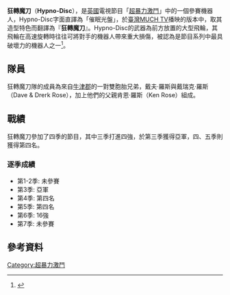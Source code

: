 {{expand|time=2015-04-14T04:46:11+00:00}}
<!-- 檔案不存在 [[File:Hypno_disc_270.jpg|thumb]] ，可從英文維基百科取得 -->
'''狂轉魔刀'''（'''Hypno-Disc'''），是[[英國|英國]]{{link-en|機械競技|Robot combat}}電視節目「[[超暴力激鬥|超暴力激鬥]]」中的一個參賽機器人，Hypno-Disc字面直譯為「催眠光盤」，於[[臺灣|臺灣]][[MUCH_TV|MUCH TV]]播映的版本中，取其造型特色而翻譯為『'''狂轉魔刀'''』。Hypno-Disc的武器為前方放置的大型飛輪，其飛輪在高速旋轉時往往可將對手的機器人帶來重大損傷，被認為是節目系列中最具破壞力的機器人之一<ref>{{cite book|title=The Official Robot Guide|url=https://archive.org/details/robotwarsofficia00lond|publisher=Penguin Books|year=2001|page=[https://archive.org/details/robotwarsofficia00lond/page/42 42]|isbn=0-14-131319-6}}</ref>。

==隊員==
狂轉魔刀隊的成員為來自[[牛津郡|牛津郡]]的一對雙胞胎兄弟，戴夫‧羅斯與戴瑞克‧羅斯（Dave & Drerk Rose），加上他們的父親肯恩‧羅斯（Ken Rose）組成。

==戰績==
狂轉魔刀參加了四季的節目，其中三季打進四強，於第三季獲得亞軍，四、五季則獲得第四名。
===逐季成績===
*第1-2季: 未參賽
*第3季: 亞軍
*第4季: 第四名
*第5季: 第四名
*第6季: 16強
*第7季: 未參賽
==參考資料==
{{reflist}}

[[Category:超暴力激鬥|Category:超暴力激鬥]]